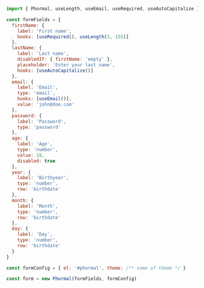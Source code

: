 ```js copy
import { Phormal, useLength, useEmail, useRequired, useAutoCapitalize } from '@phormal/core';

const formFields = {
  firstName: {
    label: 'First name',
    hooks: [useRequired(), useLength(3, 155)]
  },
  lastName: {
    label: 'Last name',
    disabledIf: { firstName: 'empty' },
    placeholder: 'Enter your last name',
    hooks: [useAutoCapitalize()]
  },
  email: {
    label: 'Email',
    type: 'email',
    hooks: [useEmail()],
    value: 'john@doe.com'
  },
  password: {
    label: 'Password',
    type: 'password'
  },
  age: {
    label: 'Age',
    type: 'number',
    value: 18,
    disabled: true
  },
  year: {
    label: 'Birthyear',
    type: 'number',
    row: 'birthdate'
  },
  month: {
    label: 'Month',
    type: 'number',
    row: 'birthdate'
  },
  day: {
    label: 'Day',
    type: 'number',
    row: 'birthdate'
  }
}

const formConfig = { el: '#phormal', theme: /** name of theme */ }

const form = new Phormal(formFields, formConfig)
```